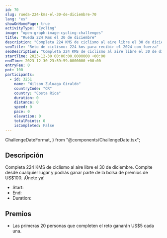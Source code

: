 ```yaml
---
id: 70
slug: rueda-224-kms-el-30-de-diciembre-70
lang: "es"
showOnHomePage: true
activityType: "Cycling"
image: "open-graph-image-cycling-challenges"
title: "Rueda 224 Kms el 30 de diciembre"
description: "Completa 224 KMS de ciclismo al aire libre el 30 de diciembre. Compite desde cualquier lugar y podrás ganar parte de la bolsa de premios de US$100. ¡Únete ya!"
seoTitle: "Reto de ciclismo: 224 kms para recibir el 2024 con fuerza"
seoDescription: "Completa 224 KMS de ciclismo al aire libre el 30 de diciembre. Compite desde cualquier lugar y podrás ganar parte de la bolsa de premios de US$100. ¡Únete ya!"
startTime: 2023-12-30 00:00:00.0000000 +00:00
endTime: 2023-12-30 23:59:59.0000000 +00:00
entryFee: 0
pot: 100
participants:
  - id: 3251
    name: "Wilson Zuluaga Giraldo"
    countryCode: "CR"
    country: "Costa Rica"
    duration: 0
    distance: 0
    speed: 0
    pace: 0
    elevation: 0
    totalPoints: 0
    isCompleted: False
---
```


  ChallengeDateFormat,
} from "@components/ChallengeDate.tsx";

## Descripción

Completa 224 KMS de ciclismo al aire libre el 30 de diciembre. Compite desde cualquier lugar y podrás ganar parte de la bolsa de premios de US$100. ¡Únete ya!

- Start: <ChallengeDate date={frontmatter.startTime} lang={frontmatter.lang} dateFormat={ChallengeDateFormat.Long} client:load />
- End: <ChallengeDate date={frontmatter.endTime} lang={frontmatter.lang} dateFormat={ChallengeDateFormat.Long} client:load />
- Duration: <ChallengeDuration startTime={frontmatter.startTime} endTime={frontmatter.endTime} lang={frontmatter.lang} client:load />

## Premios

- Las primeras 20 personas que completen el reto ganarán US$5 cada una.
